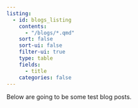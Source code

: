 ```yaml
---
listing: 
  - id: blogs_listing
    contents:
      - "/blogs/*.qmd"
    sort: false
    sort-ui: false
    filter-ui: true
    type: table
    fields: 
      - title
    categories: false
---
```


Below are going to be some test blog posts.

:::blogs-listing
:::